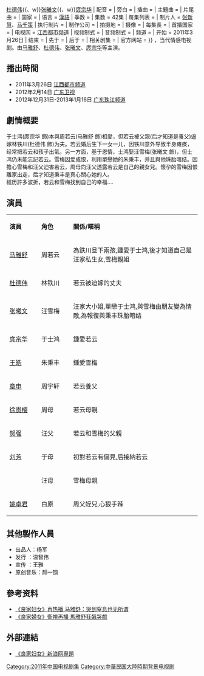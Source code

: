 {{电视节目信息框
| 颜色 = #FFCC00 
| 名称 = 良家妇女
| 英文名称 =''Decent Women''
| 原名 = 
| 图片 = [[File:良家妇女.jpg|240px]]
| 图说 = 
| 分类 =  民初/情感
| 標語 = 
| 原创者 = 
| 编剧 = [[林龄龄|林龄龄]]
| 导演 = [[杨玄|杨玄]]
| 演出 = [[马雅舒|马雅舒]]{{、w}}[[杜德伟|杜德伟]]{{、w}}[[张曦文|张曦文]]{{、w}}[[庹宗华|庹宗华]]
| 配音 = 
| 旁白 = 
| 插曲 =
| 主題曲 = 
| 片尾曲 = 
| 国家 = {{CHN}}
| 语言 = [[現代標準漢語|漢語]]
| 季数 = 
| 集数 = 42集
| 每集列表 = 
| 制片人 = [[张新慧|张新慧]]、[[马千策|马千策]]
| 执行制片 = 
| 制作公司 = 
| 拍摄地 = {{CHN}}
| 摄像 = 
| 每集長 = 
| 首播国家 = {{CHN}}
| 电视网 = [[江西電視台|江西都市频道]]
| 视频制式 =
| 音频制式 =
| 频道 =
| 开始 = 2011年3月26日
| 结束 = 
| 先于 = 
| 后于 = 
| 相关剧集 = 
| 官方网站 = 
}}
{{engname|《良家妇女》|Decent Women}}，当代情感电视剧。由[[马雅舒|马雅舒]]、[[杜德伟|杜德伟]]、[[张曦文|张曦文]]、[[庹宗华|庹宗华]]等主演。

==播出時間==
*2011年3月26日 [[江西電視台|江西都市频道]]
*2012年2月14日 [[广东卫视|广东卫视]]
*2012年12月31日-2013年1月16日 [[珠江频道|广东珠江频道]]

== 劇情概要 ==
于士鸿(庹宗华 飾)本與周若云(马雅舒 飾)相愛，但若云被父親(后才知道是養父)逼嫁林铁川(杜德伟 飾)为夫。若云婚后生下一女一儿，因铁川意外导致半身瘫痪，经常把若云和孩子出氣。另一方面，基于恩情，士鸿娶汪雪梅(张曦文 飾)，但士鸿仍未能忘記若云。雪梅因爱成恨，利用單戀她的朱秉丰，并且與他珠胎暗结。因擔心雪梅和汪父迫害若云，周母向汪父透露若云是自己的親女兒。懷孕的雪梅因恨離家出走，后才知道秉丰是真心關心她的人。<br>
經历許多波折，若云和雪梅找到自己的幸福....

==演員==
{|class="wikitable" width="65%"
|- style="background:cornflowerblue; color:white" align=center
|style="width:10%"|'''演員'''||style="width:10%"|'''角色'''||style="width:40%"|'''關係/暱稱'''
|-
|[[马雅舒|马雅舒]]||周若云||為鉄川旦下兩孩,鍾愛于士鸿,後才知道自己是汪家私生女,雪梅親姐
|-
|[[杜德伟|杜德伟]]||林铁川||若云被迫嫁的丈夫
|-
|[[张曦文|张曦文]]||汪雪梅||汪家大小姐,單戀于士鸿,與雪梅由朋友變為情敵,為報復與秉丰珠胎暗结
|-
|[[庹宗华|庹宗华]]||于士鸿||鍾愛若云
|-
|[[王皓_(演員)|王皓]]||朱秉丰||鍾愛雪梅
|-
|[[章申|章申]]||周宇轩||若云養父
|-
|[[徐贵樱|徐贵樱]]||周母||若云母親
|-
|[[賀鏹|贺强]]||汪父||若云和雪梅的父親
|-
|[[刘芳_(演员)|刘芳]]||于母||初對若云有偏見,后接納若云
|-
|  ||汪母||雪梅母親
|-
|[[姚卓君|姚卓君]]||白原||周父姪兒,心狠手辣
|}

== 其他製作人員 ==
*出品人：杨军
*发行  ：温智伟
*宣传  ：王雅
*原创音乐：郝一钢

==參考资料==
*[http://ent.qq.com/a/20130320/000126.htm   《良家妇女》再热播 马雅舒：哭到窒息也无所谓]
*[http://dailynews.sina.com/bg/ent/tv/sinacn/20130320/01484361184.html  《良家婦女》衛視再播 馬雅舒狂飆哭戲]
<div class="references-small">
<references />
</div>

==外部連結==
*[http://ent.sina.com.cn/f/v/ljfunv/  《良家妇女》新浪网專題]

{{2011年中國大陸古裝/民初電視劇}}
{{DEFAULTSORT:LIANG良}}
[[Category:2011年中国电视剧集|Category:2011年中国电视剧集]]
[[Category:中華民国大陸時期背景电视剧|Category:中華民国大陸時期背景电视剧]]